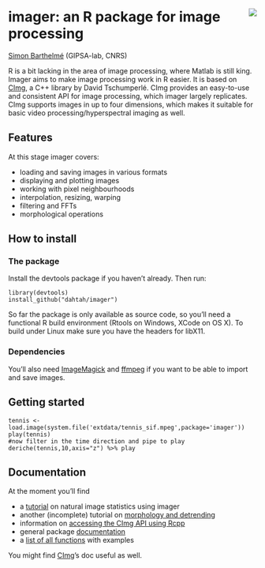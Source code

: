 <!-- --- -->
<!-- title: "imager: an R package for image processing" -->
<!-- --- -->

<div id="header">
<p><img src="warped_parrots_small.png" style="float: right; margin-left: 20px;" /></p>
<h1 class="title">imager: an R package for image processing</h1>

</div>


[Simon Barthelmé](http://sites.google.com/site/simonbarthelme) (GIPSA-lab, CNRS) 

<!-- <img src="warped_parrots_small.png" style="float: right; margin-left: 20px;" /> -->


R is a bit lacking in the area of image processing, where Matlab is still king. Imager aims to make image processing work in R easier. It is based on [CImg](http://cimg.sourceforge.net/), a C++ library by David Tschumperlé. CImg provides an easy-to-use and consistent API for image processing, which imager largely replicates. CImg supports images in up to four dimensions, which makes it suitable for basic video processing/hyperspectral imaging as well. 

## Features

At this stage imager covers:

- loading and saving images in various formats
- displaying and plotting images
- working with pixel neighbourhoods 
- interpolation, resizing, warping
- filtering and FFTs
- morphological operations 

## How to install

### The package

Install the devtools package if you haven't already. Then run:

	library(devtools)
	install_github("dahtah/imager")

So far the package is only available as source code, so you'll need a functional R build environment (Rtools on Windows, XCode on OS X). To build under Linux make sure you have the headers for libX11.

### Dependencies

You'll also need [ImageMagick](http://www.imagemagick.org/script/binary-releases.php) and [ffmpeg](http://ffmpeg.org/download.html) if you want to be able to import and save images. 


## Getting started 

	tennis <- load.image(system.file('extdata/tennis_sif.mpeg',package='imager'))
	play(tennis)
	#now filter in the time direction and pipe to play
	deriche(tennis,10,axis="z") %>% play



## Documentation

At the moment you'll find

- a [tutorial](image_stats.html) on natural image statistics using imager
- another (incomplete) tutorial on [morphology and detrending](morphology.html)
- information on [accessing the CImg API using Rcpp](cpp_api.html)
- general package [documentation](imager.html)
- a [list of all functions](imager.pdf) with examples

You might find [CImg](http://cimg.sourceforge.net/)'s doc useful as well. 
